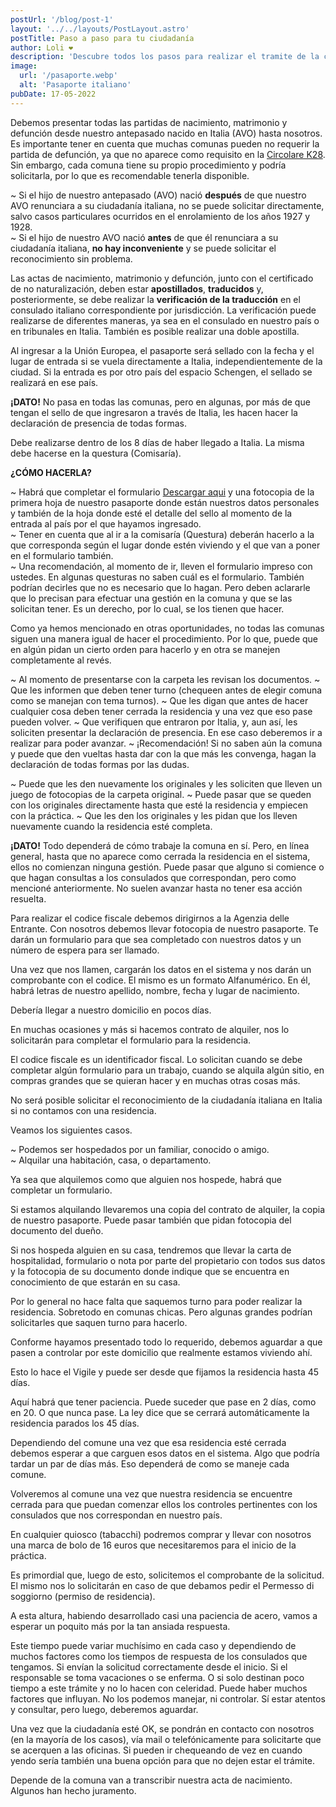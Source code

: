 ```yaml
---
postUrl: '/blog/post-1'
layout: '../../layouts/PostLayout.astro'
postTitle: Paso a paso para tu ciudadanía
author: Loli ❤️
description: 'Descubre todos los pasos para realizar el tramite de la ciudadanía en Italia.'
image:
  url: '/pasaporte.webp'
  alt: 'Pasaporte italiano'
pubDate: 17-05-2022
---
```



<BlogTitle text="¿Qué documentos necesito?" />

Debemos presentar todas las partidas de nacimiento, matrimonio y defunción desde nuestro antepasado nacido en Italia (AVO) hasta nosotros.
Es importante tener en cuenta que muchas comunas pueden no requerir la partida de defunción, ya que no aparece como requisito en la <a href='https://www.dropbox.com/scl/fi/bpcqd0xoumd5hjwjoru05/Circolare-k28.pdf?rlkey=2hhtpz0ushzsi83a1qmfi5hmh&dl=0' target='_blank' class='font-bold'>Circolare K28</a>. Sin embargo, cada comuna tiene su propio procedimiento y podría solicitarla, por lo que es recomendable tenerla disponible.

<Important
	text="Imprescindible:  
Debe acompañarse con los documentos el Certificado de no Naturalización de nuestro antepasado (AVO). Este certificado indica si el antepasado fue registrado como ciudadano en el país al que emigró. Si emigró a varios países, se debe presentar un certificado por cada uno.
"
/>

<BlogTitle text="Importancia de la fecha de naturalización" />

~ Si el hijo de nuestro antepasado (AVO) nació **después** de que nuestro AVO renunciara a su ciudadanía italiana, no se puede solicitar directamente, salvo casos particulares ocurridos en el enrolamiento de los años 1927 y 1928.  
~ Si el hijo de nuestro AVO nació **antes** de que él renunciara a su ciudadanía italiana, **no hay inconveniente** y se puede solicitar el reconocimiento sin problema.

Las actas de nacimiento, matrimonio y defunción, junto con el certificado de no naturalización, deben estar **apostillados**, **traducidos** y, posteriormente, se debe realizar la **verificación de la traducción** en el consulado italiano correspondiente por jurisdicción. La verificación puede realizarse de diferentes maneras, ya sea en el consulado en nuestro país o en tribunales en Italia. También es posible realizar una doble apostilla.

<BlogTitle text="Sellado de pasaporte al ingreso de la UE" />

Al ingresar a la Unión Europea, el pasaporte será sellado con la fecha y el lugar de entrada si se vuela directamente a Italia, independientemente de la ciudad. Si la entrada es por otro país del espacio Schengen, el sellado se realizará en ese país.

**¡DATO!** No pasa en todas las comunas, pero en algunas, por más de que tengan el sello de que ingresaron a través de Italia, les hacen hacer la declaración de presencia de todas formas.

<BlogTitle text="Declaración de presencia" />

Debe realizarse dentro de los 8 días de haber llegado a Italia. La misma debe hacerse en la questura (Comisaría).

**¿CÓMO HACERLA?**

~ Habrá que completar el formulario <a href='https://www.dropbox.com/scl/fi/g8vevrd0pe384t5wh68x2/dichiarazione-di-presenza.pdf?rlkey=v5c2czgplduly4runlcptooxa&dl=0' target='_blank' class='font-bold'>Descargar aqui</a> y una fotocopia de la primera hoja de nuestro pasaporte donde están nuestros datos personales y también de la hoja donde esté el detalle del sello al momento de la entrada al país por el que hayamos ingresado.  
~ Tener en cuenta que al ir a la comisaría (Questura) deberán hacerlo a la que corresponda según el lugar donde estén viviendo y el que van a poner en el formulario también.  
~ Una recomendación, al momento de ir, lleven el formulario impreso con ustedes. En algunas questuras no saben cuál es el formulario. También podrían decirles que no es necesario que lo hagan. Pero deben aclararle que lo precisan para efectuar una gestión en la comuna y que se las solicitan tener. Es un derecho, por lo cual, se los tienen que hacer.

<BlogTitle text="Presentar la carpeta con la documentación" />
Como ya hemos mencionado en otras oportunidades, no todas las comunas siguen una manera igual de hacer
el procedimiento. Por lo que, puede que en algún pidan un cierto orden para hacerlo y en otra se manejen
completamente al revés.

<BlogTitle text="¿Cuáles son las cosas que pueden llegar a pasar?" />

~ Al momento de presentarse con la carpeta les revisan los documentos.
~ Que les informen que deben tener turno (chequeen antes de elegir comuna como se manejan con tema turnos).
~ Que les digan que antes de hacer cualquier cosa deben tener cerrada la residencia y una vez que eso pase pueden volver.
~ Que verifiquen que entraron por Italia, y, aun así, les soliciten presentar la declaración de presencia. En ese caso deberemos ir a realizar para poder avanzar.
~ ¡Recomendación! Si no saben aún la comuna y puede que den vueltas hasta dar con la que más les convenga, hagan la declaración de todas formas por las dudas.

<BlogTitle text="Podría ocurrir alguna de estas cosas una vez que finalizan el control de la carpeta:" />

~ Puede que les den nuevamente los originales y les soliciten que lleven un juego de fotocopias de la carpeta original.
~ Puede pasar que se queden con los originales directamente hasta que esté la residencia y empiecen con la práctica.
~ Que les den los originales y les pidan que los lleven nuevamente cuando la residencia esté completa.

**¡DATO!** Todo dependerá de cómo trabaje la comuna en sí. Pero, en línea general, hasta que no aparece como cerrada la residencia en el sistema, ellos no comienzan ninguna gestión. Puede pasar que alguno si comience o que hagan consultas a los consulados que correspondan, pero como mencioné anteriormente. No suelen avanzar hasta no tener esa acción resuelta.

<BlogTitle text="Codice Fiscale" />
Para realizar el codice fiscale debemos dirigirnos a la Agenzia delle Entrante. Con nosotros debemos
llevar fotocopia de nuestro pasaporte. Te darán un formulario para que sea completado con nuestros datos
y un número de espera para ser llamado.

Una vez que nos llamen, cargarán los datos en el sistema y nos darán un comprobante con el codice. El mismo es un formato Alfanumérico. En él, habrá letras de nuestro apellido, nombre, fecha y lugar de nacimiento.

Debería llegar a nuestro domicilio en pocos días.

En muchas ocasiones y más si hacemos contrato de alquiler, nos lo solicitarán para completar el formulario para la residencia.

El codice fiscale es un identificador fiscal. Lo solicitan cuando se debe completar algún formulario para un trabajo, cuando se alquila algún sitio, en compras grandes que se quieran hacer y en muchas otras cosas más.

<BlogTitle text="Residencia" />
No será posible solicitar el reconocimiento de la ciudadanía italiana en Italia si no contamos con una
residencia.

Veamos los siguientes casos.

~ Podemos ser hospedados por un familiar, conocido o amigo.  
~ Alquilar una habitación, casa, o departamento.

Ya sea que alquilemos como que alguien nos hospede, habrá que completar un formulario.

Si estamos alquilando llevaremos una copia del contrato de alquiler, la copia de nuestro pasaporte. Puede pasar también que pidan fotocopia del documento del dueño.

Si nos hospeda alguien en su casa, tendremos que llevar la carta de hospitalidad, formulario o nota por parte del propietario con todos sus datos y la fotocopia de su documento donde indique que se encuentra en conocimiento de que estarán en su casa.

Por lo general no hace falta que saquemos turno para poder realizar la residencia. Sobretodo en comunas chicas. Pero algunas grandes podrían solicitarles que saquen turno para hacerlo.

<BlogTitle text="¿Qué debemos hacer luego?" />
Conforme hayamos presentado todo lo requerido, debemos aguardar a que pasen a controlar por este domicilio
que realmente estamos viviendo ahí.

Esto lo hace el Vigile y puede ser desde que fijamos la residencia hasta 45 días.

Aquí habrá que tener paciencia. Puede suceder que pase en 2 días, como en 20. O que nunca pase. La ley dice que se cerrará automáticamente la residencia parados los 45 días.

Dependiendo del comune una vez que esa residencia esté cerrada debemos esperar a que carguen esos datos en el sistema. Algo que podría tardar un par de días más. Eso dependerá de como se maneje cada comune.

<BlogTitle text="Solicitud de la Ciudadania (Richiesta di cittadinanza)" />
Volveremos al comune una vez que nuestra residencia se encuentre cerrada para que puedan comenzar ellos
los controles pertinentes con los consulados que nos correspondan en nuestro país.

En cualquier quiosco (tabacchi) podremos comprar y llevar con nosotros una marca de bolo de 16 euros que necesitaremos para el inicio de la práctica.

Es primordial que, luego de esto, solicitemos el comprobante de la solicitud. El mismo nos lo solicitarán en caso de que debamos pedir el Permesso di soggiorno (permiso de residencia).

<BlogTitle text="Dulce espera…" />

A esta altura, habiendo desarrollado casi una paciencia de acero, vamos a esperar un poquito más por la tan ansiada respuesta.

Este tiempo puede variar muchísimo en cada caso y dependiendo de muchos factores como los tiempos de respuesta de los consulados que tengamos. Si envían la solicitud correctamente desde el inicio. Si el responsable se toma vacaciones o se enferma. O si solo destinan poco tiempo a este trámite y no lo hacen con celeridad. Puede haber muchos factores que influyan. No los podemos manejar, ni controlar. Sí estar atentos y consultar, pero luego, deberemos aguardar.

Una vez que la ciudadanía esté OK, se pondrán en contacto con nosotros (en la mayoría de los casos), vía mail o telefónicamente para solicitarte que se acerquen a las oficinas. Si pueden ir chequeando de vez en cuando yendo sería también una buena opción para que no dejen estar el trámite.

Depende de la comuna van a transcribir nuestra acta de nacimiento. Algunos han hecho juramento.
